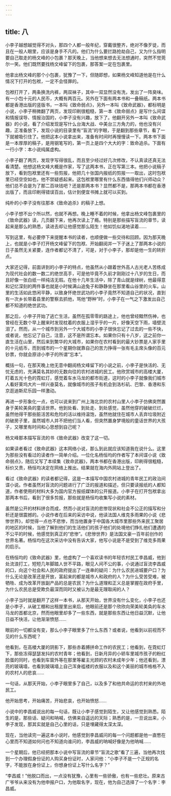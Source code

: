 ```yaml
---
---
---
```

title: 八
---



小李子越想越觉得不对头，那四个人都一般年纪，穿戴很整齐，绝对不像歹徒，而且在一般人眼里，应该是身手不凡的。他们为什么要拦路抢劫自己，又为什么指明要自己取走的杨文峰的小包裹？那天晚上，当他想来想去无法想通时，突然不觉莞尔一笑。他们既然要找杨文峰留下的包裹，那答案一定在包裹里。

他拿出杨文峰的那个小包裹，犹豫了一下，但随即想，如果杨文峰知道他是在什么情况下打开的包袱，一定不会怪罪的。

包袱打开了，两条换洗内裤，两双袜子，其中一双显然没有洗，发出了一阵臭味。有一小包十元的人民币，大概有两百元。另外在下面有两本书和一叠稿纸。两本书都是香港出版的竖版书，一本叫《致命弱点》，另外一本叫《致命武器》，都标明是小说，小李子稍微翻了两页，发现印刷很粗糙，第一本《致命弱点》是写什么间谍和情报误导、情报治国的，小李子没有兴趣，放下了。他翻开另外一本叫《致命武器》的小说，看了介绍发现是写什么台海大战、中美台三方角力的，他也没有兴趣，正准备放下，发现小说的目录里有“盲流”的字眼，于是翻到那些章节，看了一下就被吸引住了。他把这本小说拿出来，准备有时间时再慢慢读一下。两本书下面是一本厚厚的稿子，是用钢笔写的，第一页上是四个大大的字：致命追杀。下面有一行小字：本小说纯属虚构。

小李子翻了两页，发现字写得很乱，而且至少经过好几次修改，不认真读还真无法看清楚。他想这杨文峰大概是作家，写了这两本书，正在写第三本。他把小说稿子放下，看到包袱里还有一些剪报，他把几十张国内报纸的剪报一一取出，这时包袱里已经空空如也，他不禁疑惑起来。这包袱里哪里有什么东西值得他们兴师动众？他们总不会是为了那二百块钱吧？还是那两本书？显然都不是，那两本书都在香港出版了，而且印刷得错误百出，估计到便宜书摊上就可以买到。

纯朴的小李子没有往那本《致命追杀》的稿子上想。

小李子想不出个所以然，也就不再想。晚上睡不着的时候，他拿出杨文峰包裹里的《致命武器》读，几页翻下来，他再次读上了瘾。特别是那些描写盲流的章节，读起来是那么的熟悉，读进去却让他感觉那么陌生！他如饥似渴地读着……

写到这里，有必要停下来提醒本书的读者，也顺便做一些交待和回顾。因为那天晚上，也就是小李子打开杨文峰留下的包袱、开始翻阅并一下子迷上了那两本小说的日子虽然无关紧要，连作者都记不清了，可是，对于小李子，那却是他一生的转折点。

大家还记得，前面讲到的小李子的特点，他虽然从小跟着世外高人古光老人苦练成为现代社会的数一数二的绝世高手，可是他毕竟不久前才刚刚过十八岁的生日，而且好像一张白纸一样纯洁无瑕。在他十几年生活中，除了青山就是绿树，他最得意和记忆深刻的两件事也就是小时候满山追兔子和静静坐在那里看山谷里的火车。山里的生活如此悠闲平静，以致身怀绝世武功的小李子竟然不知道自己的状况，直到有一次乡长带着县里的警察去抓他，骂他“野种”时，小李子在一气之下激发出自己都不知道的绝世武功。

那之后，小李子开始了逃亡生活，虽然在孤零零的路途上，他也曾经黯然伤神，也曾经在无数个早上醒来时发现枕着的衣服上湿乎乎的一片，好像天空下雨，墙壁流泪了。然而，从一个城市到另外一个大城市的小李子很快忘记了过去的一些不快，或者说，他忘记了自己，注意，这不是所谓忘本。如果你只有十八岁，这之前你一直生活在山里，然后来到繁华的大城市，如果你在农村看到的最大钞票是人家手里的十元纸币，而到城市的一个星期你就靠自己的苦力挣得一张有毛主席头像的百元钞票，你就会原谅小李子的所谓“忘本”。

概括一句，在那天晚上他无意中翻阅杨文峰留下的小说之前，小李子是快活的、无忧无虑的，充满莫名其妙的无数向往的农村进城的民工。他欣赏城市的高楼大厦，盯着五光十色的霓虹灯，感觉着车水马龙的都市街道，这时的小李子就像我们城市人看好莱坞大片一样兴奋莫名，就像城市的孩子有机会到洛杉矶、巴黎、香港和东京逛迪斯尼乐园一样激动。

再进一步形象化一点，也可以说来到广州上海北京的农村山里人小李子仿佛突然置身于美轮美奂的童话世界。他到处看、到处走、到处感觉，虽然他穿的破破烂烂，虽然他得干那些脏活苦和危险的活以维持温饱，虽然他就住在城市人丢弃垃圾附近的破房子里，虽然城市人并不把他们当人看，但突然置身梦境般的童话世界的大孩子，又哪里有时间和心思想到自己呢？

杨文峰那本描写盲流的书《致命武器》改变了这一切。

如果读者看过《致命武器》这本网络小说，那么到此就应该知道我在说什么。这里为那些没有看过的读者作一简单介绍。一位化名杨恒均的作者写了本间谍小说《致命弱点》，随后又写了本续集《致命武器》，两本书都在香港出版，印刷得很粗糙，标价又贵，杨恒均决定在网络上推出。结果就在海内外网站上登出了。

看过《致命武器》的读者都记得，这是一本描写中国农村进城的青年民工的政治间谍小说。作者虽然对盲流的问题进行了广泛的报道和描述，但只要读报纸的人都知道，作者使用的材料大多为国内官方报纸媒体的公开报道。小李子在打开包袱拿出那两本书后，看到了很多剪报，那些就是杨恒均收集写小说的素材。

虽然是公开的材料拼合而成，然而小说对盲流的悲惨现状和社会不公正的描写和分析还是很震撼的。小说作者在后来的采访中说，他读法国人维克多雨果的小说《悲惨世界》，却觉得一点也不悲惨，而当他置身于中国各大城市里那些外来民工聚居的地区的时候，当他了解到他们的生活他们的孩子他们的处境他们挣扎他们遭遇的不公平的时候，他感觉到真正的“悲惨”。《悲惨世界》是法国文豪一百年前创作的世界名著。杨恒均在这次采访中没有告诉大家，他写小说是不是受到了维克多雨果的启示。

在杨恒均的《致命武器》里，他虚构了一个喜欢读书的年轻农村民工李昌威，他到处流浪打工，短短几年脚踏人世不平路，眼见人间不公的事，小说通过盲流李昌威的口，向这个社会和人民的政府提出了一连串的疑问：为什么农民进城要户口？为什么无论是改革还是开放，富起来的都是城市人和政府的人？为什么受苦受难，被牺牲、成为改革开放副产品的总是农民？为什么道理和正义总是掌握在政府手里，为什么农民总是受欺负最深而同时又被认为是最无理取闹的人？

小李子当时就是翻开了这样一本书，从那天开始，世界没有什么变化，小李子也还是小李子，从破工棚和出租屋里出来后，他眼前还是那个欣欣向荣美轮美奂的车水马龙的首都北京，然而他眼里却多了一些东西，就是那些东西让他日益沉默，让他日益不快活，让他渐渐愤怒……

眼前的一切都没有变，那么小李子眼里多了什么东西？或者说，他看到以前视而不见的什么东西呢？

他看到，在高楼大厦的阴影下，那些赤着膊拼命工作的农民工；他看到，在霓虹灯下，那些冻得瑟瑟发抖的农村青年；他看到，日新月异的小轿车里城市孩子的粉红脸蛋的同时，也看到车窗外等在那里等雇主光顾的农村未成年少年；他还看到，漂亮的玻璃墙，也看到玻璃墙上自己浑身褴褛的衣服以及和这个美丽的城市格格不入的农村人的悲哀……

一句话，从那天开始，小李子眼里多了自己，以及多了和他共命运的农村来的外地民工。

他开始思考，开始痛苦，开始悲哀，也开始愤怒……

小说中的李昌威说出的每一句话，既让小李子感觉到陌生，又让他感觉到熟悉。陌生的是，那些话、疑问和呐喊，仿佛来自遥远的天际；熟悉的是，一旦说出来，小李子发现，那其实就是自己心里的话，只是埋藏得太深太深。

现在，当他读完一遍这本小说时，他感觉到李昌威问的每一个问题都是他一直憋在心里而不知道如何问也不知道向谁问的，李昌威的呐喊好像是为他呐喊……

一个星期后，他已经把那本小说中写盲流的章节“盲流之歌”看了三遍，当他再次找到一个办理假身份证的人购买身份证时，人家问他：“小李子不是一个正规的名字，不能放在身份证上，你想身份证上写什么名字？”

“李昌威！”他脱口而出，一点没有犹豫，心里有一些骄傲，也有一些悲壮。原来古广爷爷从来没有为他申报户口，为他取名字，现在，他为自己选择了一个名字：李昌威。